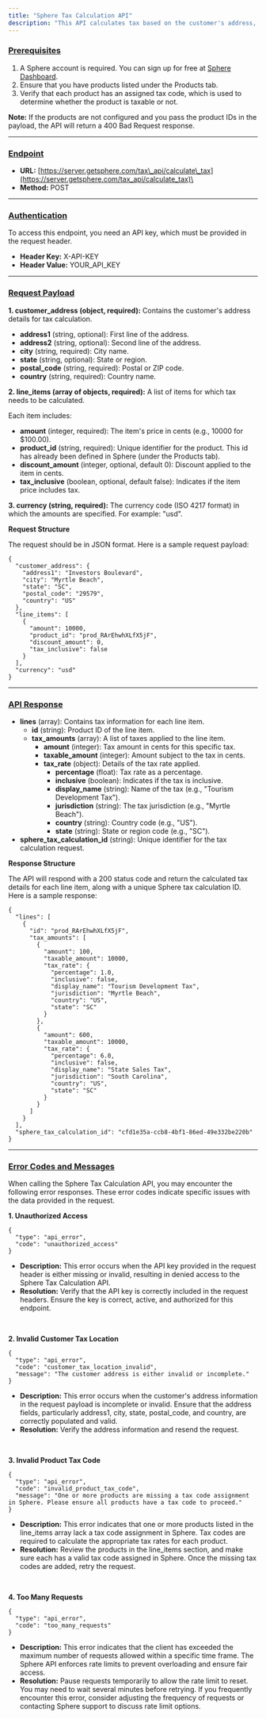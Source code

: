 ```yaml
---
title: "Sphere Tax Calculation API"
description: "This API calculates tax based on the customer's address, line item details, and currency."
---
```


### **<u>Prerequisites</u>**

1. A Sphere account is required. You can sign up for free at [Sphere Dashboard](https://dashboard.getsphere.com/).
2. Ensure that you have products listed under the Products tab.
3. Verify that each product has an assigned tax code, which is used to determine whether the product is taxable or not.

**Note:** If the products are not configured and you pass the product IDs in the payload, the API will return a 400 Bad Request response.

---

### **<u>Endpoint</u>**

* **URL:** [https://server.getsphere.com/tax\_api/calculate\_tax](https://server.getsphere.com/tax_api/calculate_tax)\
* **Method:** POST

---

### **<u>Authentication</u>**

To access this endpoint, you need an API key, which must be provided in the request header.

* **Header Key:** X-API-KEY
* **Header Value:** YOUR_API_KEY

---

### **<u>Request Payload</u>**

**1. customer\_address (object, required):**
Contains the customer's address details for tax calculation.

* **address1** (string, optional): First line of the address.
* **address2** (string, optional): Second line of the address.
* **city** (string, required): City name.
* **state** (string, optional): State or region.
* **postal\_code** (string, required): Postal or ZIP code.
* **country** (string, required): Country name.

**2. line\_items (array of objects, required):**
A list of items for which tax needs to be calculated.

Each item includes:

* **amount** (integer, required): The item's price in cents (e.g., 10000 for $100.00).
* **product\_id** (string, required): Unique identifier for the product. This id has already been defined in Sphere (under the Products tab).
* **discount\_amount** (integer, optional, default 0): Discount applied to the item in cents.
* **tax\_inclusive** (boolean, optional, default false): Indicates if the item price includes tax.

**3. currency (string, required):**
The currency code (ISO 4217 format) in which the amounts are specified. For example: "usd".

**Request Structure**

The request should be in JSON format. Here is a sample request payload:

```
{
  "customer_address": {
    "address1": "Investors Boulevard",
    "city": "Myrtle Beach",
    "state": "SC",
    "postal_code": "29579",
    "country": "US"
  },
  "line_items": [
    {
      "amount": 10000,
      "product_id": "prod_RArEhwhXLfX5jF",
      "discount_amount": 0,
      "tax_inclusive": false
    }
  ],
  "currency": "usd"
}

```

---

### **<u>API Response</u>**

* **lines** (array): Contains tax information for each line item.
  * **id** (string): Product ID of the line item.
  * **tax\_amounts** (array): A list of taxes applied to the line item.
    * **amount** (integer): Tax amount in cents for this specific tax.
    * **taxable\_amount** (integer): Amount subject to the tax in cents.
    * **tax\_rate** (object): Details of the tax rate applied.
      * **percentage** (float): Tax rate as a percentage.
      * **inclusive** (boolean): Indicates if the tax is inclusive.
      * **display\_name** (string): Name of the tax (e.g., "Tourism Development Tax").
      * **jurisdiction** (string): The tax jurisdiction (e.g., "Myrtle Beach").
      * **country** (string): Country code (e.g., "US").
      * **state** (string): State or region code (e.g., "SC").
* **sphere\_tax\_calculation\_id** (string): Unique identifier for the tax calculation request.

**Response Structure**

The API will respond with a 200 status code and return the calculated tax details for each line item, along with a unique Sphere tax calculation ID. 
Here is a sample response:
```
{
  "lines": [
    {
      "id": "prod_RArEhwhXLfX5jF",
      "tax_amounts": [
        {
          "amount": 100,
          "taxable_amount": 10000,
          "tax_rate": {
            "percentage": 1.0,
            "inclusive": false,
            "display_name": "Tourism Development Tax",
            "jurisdiction": "Myrtle Beach",
            "country": "US",
            "state": "SC"
          }
        },
        {
          "amount": 600,
          "taxable_amount": 10000,
          "tax_rate": {
            "percentage": 6.0,
            "inclusive": false,
            "display_name": "State Sales Tax",
            "jurisdiction": "South Carolina",
            "country": "US",
            "state": "SC"
          }
        }
      ]
    }
  ],
  "sphere_tax_calculation_id": "cfd1e35a-ccb8-4bf1-86ed-49e332be220b"
}

```

---

### **<u>Error Codes and Messages</u>**

When calling the Sphere Tax Calculation API, you may encounter the following error responses. These error codes indicate specific issues with the data provided in the request.

**1. Unauthorized Access**
```
{
  "type": "api_error",
  "code": "unauthorized_access"
}
```
- **Description:** This error occurs when the API key provided in the request header is either missing or invalid, resulting in denied access to the Sphere Tax Calculation API.
- **Resolution:** Verify that the API key is correctly included in the request headers. Ensure the key is correct, active, and authorized for this endpoint.
<br/>

**2. Invalid Customer Tax Location**
```
{
  "type": "api_error",
  "code": "customer_tax_location_invalid",
  "message": "The customer address is either invalid or incomplete."
}
```
- **Description:** This error occurs when the customer's address information in the request payload is incomplete or invalid. Ensure that the address fields, particularly address1, city, state, postal_code, and country, are correctly populated and valid.
- **Resolution:** Verify the address information and resend the request.
<br/>

**3. Invalid Product Tax Code**
```
{
  "type": "api_error",
  "code": "invalid_product_tax_code",
  "message": "One or more products are missing a tax code assignment in Sphere. Please ensure all products have a tax code to proceed."
}
```
- **Description:** This error indicates that one or more products listed in the line_items array lack a tax code assignment in Sphere. Tax codes are required to calculate the appropriate tax rates for each product.
- **Resolution:** Review the products in the line_items section, and make sure each has a valid tax code assigned in Sphere. Once the missing tax codes are added, retry the request.
<br/>

**4. Too Many Requests**
```
{
  "type": "api_error",
  "code": "too_many_requests"
}

```
- **Description:** This error indicates that the client has exceeded the maximum number of requests allowed within a specific time frame. The Sphere API enforces rate limits to prevent overloading and ensure fair access.
- **Resolution:** Pause requests temporarily to allow the rate limit to reset. You may need to wait several minutes before retrying. If you frequently encounter this error, consider adjusting the frequency of requests or contacting Sphere support to discuss rate limit options.
